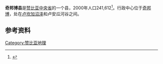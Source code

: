 {{Infobox settlement
|name=奇邦博县
|settlement_type=县
|native_name      =
|nickname         = 
|image_skyline =
|image_size    = 
|image_caption =
|image_flag    = 
|image_seal    =
|image_map     =Zambia Chibombo District.png
|mapsize       =300px
|map_caption   = 在赞比亚的位置
|pushpin_map=
|subdivision_type   = 国家
|subdivision_name   = {{flag|Zambia}}
|subdivision_type1=省
|subdivision_name1=中央省
|subdivision_type2=省会
|subdivision_name2=[[奇邦博|奇邦博]]
|leader_title       =
|leader_name        =
|established_title  =
|established_date   = 
|area_total_km2         = 13423
|area_footnotes = <ref name=population/>
|area_land_km2          =
|area_water_km2         = 
|population_as_of   = 2010年
|population_footnotes = <ref name=population/>
|population_total   = 303519
|population_metro   = 
|population_density_km2 = 
|timezone           =CAT
|utc_offset         = +2
|timezone_DST       = 
|utc_offset_DST     = 
|latd=|latm= |lats=|latNS=S
|longd=|longm= |longs=|longEW=E
|elevation_m          = 
|blank_name             =
|blank_info             =
|website            =
|footnotes          = 
}}
'''奇邦博县'''是[[赞比亚|赞比亚]][[中央省_(赞比亚)|中央省]]的一个县，2000年人口241,612<ref name=population>{{cite web|url=http://www.statoids.com/yzm.html|title=Districts of Zambia|publisher=Statoids|accessdate=2017-12-28|archive-date=2018-01-20|archive-url=https://web.archive.org/web/20180120170109/http://www.statoids.com/yzm.html|dead-url=no}}</ref>。行政中心位于[[奇邦博|奇邦博]]，处在[[卢坎加沼泽|卢坎加沼泽]]和卢安瓜河谷之间。

==参考资料==
{{Reflist}}
{{coord|14|50|S|27|44|E|display=title|region:ZM_type:adm2nd}}

[[Category:赞比亚地理|Category:赞比亚地理]]